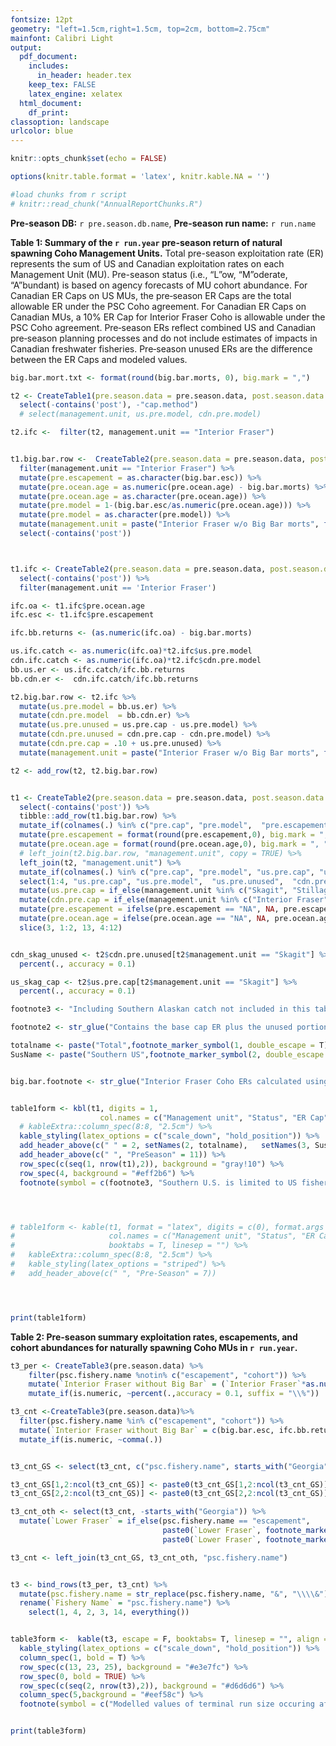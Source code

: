 ```yaml
---
fontsize: 12pt
geometry: "left=1.5cm,right=1.5cm, top=2cm, bottom=2.75cm"
mainfont: Calibri Light
output:
  pdf_document:
    includes:
      in_header: header.tex
    keep_tex: FALSE
    latex_engine: xelatex
  html_document:
    df_print: 
classoption: landscape
urlcolor: blue
---
```




```r
knitr::opts_chunk$set(echo = FALSE)

options(knitr.table.format = 'latex', knitr.kable.NA = '')

#load chunks from r script
# knitr::read_chunk("AnnualReportChunks.R")


```

\thispagestyle{empty}

**Pre-season DB:** `r pre.season.db.name`, **Pre-season run name:** `r run.name`  \newline


 **Table 1: Summary of the `r run.year` pre-season return of natural spawning Coho Management Units.**
                    Total pre-season exploitation rate (ER) represents the sum of US and Canadian exploitation rates on each
                    Management Unit (MU). Pre-season status (i.e., "L"ow, "M"oderate, "A"bundant) is based on agency forecasts of MU cohort abundance.
                    For Canadian ER Caps on US MUs, the pre‐season ER Caps are the total allowable ER
under the PSC Coho agreement. For Canadian ER Caps on Canadian MUs, a 10% ER Cap for Interior Fraser Coho is allowable under the PSC Coho
agreement. Pre‐season ERs reflect combined US and Canadian pre‐season planning processes and do not include estimates of impacts in Canadian
freshwater fisheries. Pre‐season unused ERs are the difference between the ER Caps and modeled values.



```r

big.bar.mort.txt <- format(round(big.bar.morts, 0), big.mark = ",")

t2 <- CreateTable1(pre.season.data = pre.season.data, post.season.data = pre.season.data, run.year = run.year) %>%
  select(-contains('post'), -"cap.method")
  # select(management.unit, us.pre.model, cdn.pre.model)

t2.ifc <-  filter(t2, management.unit == "Interior Fraser") 


t1.big.bar.row <-  CreateTable2(pre.season.data = pre.season.data, post.season.data = pre.season.data, run.year = run.year) %>%
  filter(management.unit == "Interior Fraser") %>%
  mutate(pre.escapement = as.character(big.bar.esc)) %>%
  mutate(pre.ocean.age = as.numeric(pre.ocean.age) - big.bar.morts) %>%
  mutate(pre.ocean.age = as.character(pre.ocean.age)) %>%
  mutate(pre.model = 1-(big.bar.esc/as.numeric(pre.ocean.age))) %>%
  mutate(pre.model = as.character(pre.model)) %>%
  mutate(management.unit = paste("Interior Fraser w/o Big Bar morts", footnote_marker_symbol(4, format = "latex"), sep=" ")) %>%
  select(-contains('post'))



t1.ifc <- CreateTable2(pre.season.data = pre.season.data, post.season.data = pre.season.data, run.year = run.year) %>%
  select(-contains('post')) %>%
  filter(management.unit == 'Interior Fraser')

ifc.oa <- t1.ifc$pre.ocean.age
ifc.esc <- t1.ifc$pre.escapement

ifc.bb.returns <- (as.numeric(ifc.oa) - big.bar.morts)

us.ifc.catch <- as.numeric(ifc.oa)*t2.ifc$us.pre.model
cdn.ifc.catch <- as.numeric(ifc.oa)*t2.ifc$cdn.pre.model
bb.us.er <- us.ifc.catch/ifc.bb.returns
bb.cdn.er <-  cdn.ifc.catch/ifc.bb.returns

t2.big.bar.row <- t2.ifc %>%
  mutate(us.pre.model = bb.us.er) %>%
  mutate(cdn.pre.model  = bb.cdn.er) %>%
  mutate(us.pre.unused = us.pre.cap - us.pre.model) %>%
  mutate(cdn.pre.unused = cdn.pre.cap - cdn.pre.model) %>%
  mutate(cdn.pre.cap = .10 + us.pre.unused) %>%
  mutate(management.unit = paste("Interior Fraser w/o Big Bar morts", footnote_marker_symbol(4, format = "latex"), sep=" ")) 

t2 <- add_row(t2, t2.big.bar.row)


t1 <- CreateTable2(pre.season.data = pre.season.data, post.season.data = pre.season.data, run.year = run.year) %>%
  select(-contains('post')) %>%
  tibble::add_row(t1.big.bar.row) %>%
  mutate_if(colnames(.) %in% c("pre.cap", "pre.model",  "pre.escapement", "pre.ocean.age"), ~as.double(as.character(.))) %>%
  mutate(pre.escapement = format(round(pre.escapement,0), big.mark = ", ", trim = TRUE, na.encode = TRUE)) %>%
  mutate(pre.ocean.age = format(round(pre.ocean.age,0), big.mark = ", ", trim = TRUE, na.encode = TRUE)) %>%
  # left_join(t2.big.bar.row, "management.unit", copy = TRUE) %>%
  left_join(t2, "management.unit") %>%
  mutate_if(colnames(.) %in% c("pre.cap", "pre.model", "us.pre.cap", "us.pre.model",  "us.pre.unused",  "cdn.pre.cap", "cdn.pre.model", "cdn.pre.unused"),  ~percent(.,accuracy = 0.1, suffix = "\\%")) %>%
  select(1:4, "us.pre.cap", "us.pre.model",  "us.pre.unused",  "cdn.pre.cap", "cdn.pre.model", "cdn.pre.unused", everything())%>%
  mutate(us.pre.cap = if_else(management.unit %in% c("Skagit", "Stillaguamish", "Snohomish", "Hood Canal", "US Strait JDF", "Quillayute", "Hoh", "Queets", "Grays Harbor"), paste(us.pre.cap, footnote_marker_symbol(3, "latex",), sep = " "), us.pre.cap ))%>%
  mutate(cdn.pre.cap = if_else(management.unit %in% c("Interior Fraser",  paste("Interior Fraser w/o Big Bar morts", footnote_marker_symbol(4, format = "latex"), sep=" ")), paste(cdn.pre.cap, footnote_marker_symbol(3, "latex"), sep = " "), cdn.pre.cap)) %>%
  mutate(pre.escapement = ifelse(pre.escapement == "NA", NA, pre.escapement)) %>%
  mutate(pre.ocean.age = ifelse(pre.ocean.age == "NA", NA, pre.ocean.age)) %>%
  slice(3, 1:2, 13, 4:12)


cdn_skag_unused <- t2$cdn.pre.unused[t2$management.unit == "Skagit"] %>%
  percent(., accuracy = 0.1)

us_skag_cap <- t2$us.pre.cap[t2$management.unit == "Skagit"] %>%
  percent(., accuracy = 0.1)

footnote3 <- "Including Southern Alaskan catch not included in this table (see table 2)."

footnote2 <- str_glue("Contains the base cap ER plus the unused portion of the intercepting party's ER. For example in the preseason, Skagit includes US share plus the unused {cdn_skag_unused} Canadian allocation, totalling {us_skag_cap} total US allocation.")

totalname <- paste("Total",footnote_marker_symbol(1, double_escape = T), sep=" ")
SusName <- paste("Southern US",footnote_marker_symbol(2, double_escape = T), sep=" ")


big.bar.footnote <- str_glue("Interior Fraser Coho ERs calculated using escapement without a conservative estimated 4,222 Big Bar mortalities (representing a complete blockage) are highlighted in yellow")


table1form <- kbl(t1, digits = 1,
                    col.names = c("Management unit", "Status", "ER Cap", "ER Model","US ER Cap", "US ER Model", "US Unused","Cdn Cap", "Cdn ER Model", "Cdn Unused",  "Escapement", "Recruitment (Ocean Age-3)"), escape = F,  linesep = "", booktabs = T, format = "latex") %>%
  # kableExtra::column_spec(8:8, "2.5cm") %>%
  kable_styling(latex_options = c("scale_down", "hold_position")) %>%
  add_header_above(c(" " = 2, setNames(2, totalname),   setNames(3, SusName), "Canadian" = 3), escape = FALSE)  %>%
  add_header_above(c(" ", "PreSeason" = 11)) %>%
  row_spec(c(seq(1, nrow(t1),2)), background = "gray!10") %>%
  row_spec(4, background = "#eff2b6") %>%
  footnote(symbol = c(footnote3, "Southern U.S. is limited to US fisheries south of the Canadian border.", footnote2, big.bar.footnote), threeparttable = T)




# table1form <- kable(t1, format = "latex", digits = c(0), format.args = list(big.mark =","), escape = T,
#                     col.names = c("Management unit", "Status", "ER Cap", "ER Model", "Southern US ER Model", "Cdn ER Model", "Escapement", "Recruitment (Ocean Age-3)"), label = "GUYUYUYUYUY",
#                     booktabs = T, linesep = "") %>%
#   kableExtra::column_spec(8:8, "2.5cm") %>%
#   kable_styling(latex_options = "striped") %>%
#   add_header_above(c(" ", "Pre-Season" = 7))




print(table1form)


```


\newpage 
\thispagestyle{empty}

**Table 2: Pre-season summary exploitation rates, escapements, and cohort abundances for naturally spawning Coho MUs in `r run.year`.**


```r

t3_per <- CreateTable3(pre.season.data) %>%
    filter(psc.fishery.name %notin% c("escapement", "cohort")) %>%
    mutate(`Interior Fraser without Big Bar` = (`Interior Fraser`*as.numeric(ifc.oa))/ifc.bb.returns) %>%
    mutate_if(is.numeric, ~percent(.,accuracy = 0.1, suffix = "\\%")) 

t3_cnt <-CreateTable3(pre.season.data)%>%
  filter(psc.fishery.name %in% c("escapement", "cohort")) %>%
  mutate(`Interior Fraser without Big Bar` = c(big.bar.esc, ifc.bb.returns)) %>%
  mutate_if(is.numeric, ~comma(.))


t3_cnt_GS <- select(t3_cnt, c("psc.fishery.name", starts_with("Georgia")))

t3_cnt_GS[1,2:ncol(t3_cnt_GS)] <- paste0(t3_cnt_GS[1,2:ncol(t3_cnt_GS)], footnote_marker_symbol(3))
t3_cnt_GS[2,2:ncol(t3_cnt_GS)] <- paste0(t3_cnt_GS[2,2:ncol(t3_cnt_GS)], footnote_marker_symbol(2))

t3_cnt_oth <- select(t3_cnt, -starts_with("Georgia")) %>%
  mutate(`Lower Fraser` = if_else(psc.fishery.name == "escapement",
                                  paste0(`Lower Fraser`, footnote_marker_symbol(1)," "),
                                  paste0(`Lower Fraser`, footnote_marker_symbol(2))))

t3_cnt <- left_join(t3_cnt_GS, t3_cnt_oth, "psc.fishery.name")


t3 <- bind_rows(t3_per, t3_cnt) %>%
  mutate(psc.fishery.name = str_replace(psc.fishery.name, "&", "\\\\&")) %>%
  rename(`Fishery Name` = "psc.fishery.name") %>%
    select(1, 4, 2, 3, 14, everything())


table3form <-  kable(t3, escape = F, booktabs= T, linesep = "", align = c('l', rep('c', nrow(t3)-1)), row.names = FALSE,  col.names = linebreak(c("Fishery name", "Georgia\nStrait", "Lower\nFraser","Interior\nFraser", paste0("Interior Fraser\nw/o Big Bar morts",  footnote_marker_symbol(4, "latex")), "Skagit", "Stillaguamish", "Snohomish", "Hood\nCanal", "US Strait\nJDF", "Quillayute", "Hoh", "Queets", "Grays\nHarbor"))) %>%
  kable_styling(latex_options = c("scale_down", "hold_position")) %>%
  column_spec(1, bold = T) %>%
  row_spec(c(13, 23, 25), background = "#e3e7fc") %>%
  row_spec(0, bold = TRUE) %>%
  row_spec(c(seq(2, nrow(t3),2)), background = "#d6d6d6") %>%
  column_spec(5,background = "#eef58c") %>%
  footnote(symbol = c("Modelled values of terminal run size occuring after lower Fraser in river fisheries", " Modelled values of terminal run size that are not directly estimated", "Modelled values that are not directly estimated", big.bar.footnote), threeparttable = T)


print(table3form)

```

